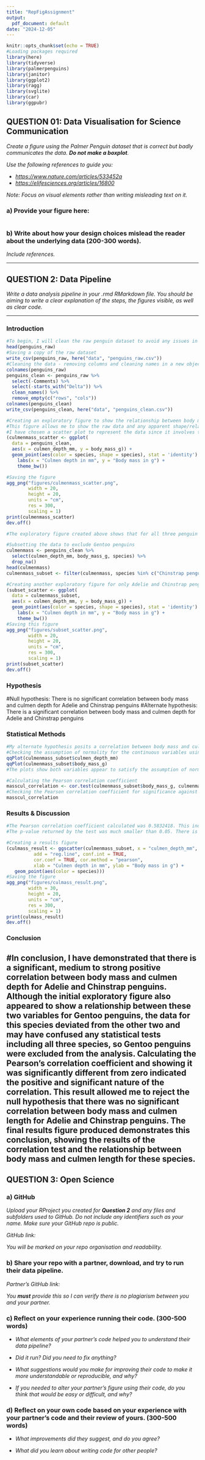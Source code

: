 ```yaml
---
title: "RepFigAssignment"
output:
  pdf_document: default
date: "2024-12-05"
---
```


```r
knitr::opts_chunk$set(echo = TRUE)
#Loading packages required
library(here)
library(tidyverse)
library(palmerpenguins)
library(janitor)
library(ggplot2)
library(ragg)
library(svglite)
library(car)
library(ggpubr) 
```

## QUESTION 01: Data Visualisation for Science Communication

*Create a figure using the Palmer Penguin dataset that is correct but badly communicates the data. **Do not make a boxplot**.*

*Use the following references to guide you:*

-   [*https://www.nature.com/articles/533452a*](https://www.nature.com/articles/533452a){.uri}
-   [*https://elifesciences.org/articles/16800*](https://elifesciences.org/articles/16800){.uri}

*Note: Focus on visual elements rather than writing misleading text on it.*

### a) Provide your figure here:

```r


```

### b) Write about how your design choices mislead the reader about the underlying data (200-300 words).

*Include references.*

------------------------------------------------------------------------

## QUESTION 2: Data Pipeline

*Write a data analysis pipeline in your .rmd RMarkdown file. You should be aiming to write a clear explanation of the steps, the figures visible, as well as clear code.*

------------------------------------------------------------------------

### Introduction

```r
#To begin, I will clean the raw penguin dataset to avoid any issues in the code.
head(penguins_raw)
#Saving a copy of the raw dataset
write_csv(penguins_raw, here("data", "penguins_raw.csv"))
#Cleaning the data - removing columns and cleaning names in a new object to avoid overwriting
colnames(penguins_raw)
penguins_clean <- penguins_raw %>%
  select(-Comments) %>%
  select(-starts_with("Delta")) %>%
  clean_names() %>%
  remove_empty(c("rows", "cols"))
colnames(penguins_clean)
write_csv(penguins_clean, here("data", "penguins_clean.csv"))

#Creating an exploratory figure to show the relationship between body mass and culmen length
#This figure allows me to show the raw data and any apparent shape/relationship, or anomalies
#I have chosen a scatter plot to represent the data since it involves two continuous, numerical variables
(culmenmass_scatter <- ggplot(
  data = penguins_clean, 
  aes(x = culmen_depth_mm, y = body_mass_g)) +
  geom_point(aes(color = species, shape = species), stat = 'identity') +
    labs(x = "Culmen depth in mm", y = "Body mass in g") +
    theme_bw())

#Saving the figure
agg_png("figures/culmenmass_scatter.png", 
        width = 20, 
        height = 20, 
        units = "cm", 
        res = 300, 
        scaling = 1)
print(culmenmass_scatter)
dev.off()

#The exploratory figure created above shows that for all three penguin species observed, body mass appears to increase as culmen depth increases. It also shows that while a fairly similar relationship is seen between these characteristics for Adelie and Chinstrap penguins, Gentoo penguins have a typically higher body mass but shorter culmen depth than them. To avoid confusion, I will focus only on Adelie and Chinstrap penguins.

#Subsetting the data to exclude Gentoo penguins 
culmenmass <- penguins_clean %>%
  select(culmen_depth_mm, body_mass_g, species) %>%
  drop_na()
head(culmenmass)
culmenmass_subset <- filter(culmenmass, species %in% c("Chinstrap penguin (Pygoscelis antarctica)", "Adelie Penguin (Pygoscelis adeliae)"))

#Creating another exploratory figure for only Adelie and Chinstrap penguins
(subset_scatter <- ggplot(
  data = culmenmass_subset, 
  aes(x = culmen_depth_mm, y = body_mass_g)) +
  geom_point(aes(color = species, shape = species), stat = 'identity') +
    labs(x = "Culmen depth in mm", y = "Body mass in g") +
    theme_bw())
#Saving this figure
agg_png("figures/subset_scatter.png", 
        width = 20, 
        height = 20, 
        units = "cm", 
        res = 300, 
        scaling = 1)
print(subset_scatter)
dev.off()
```

### Hypothesis
#Null hypothesis: There is no significant correlation between body mass and culmen depth for Adelie and Chinstrap penguins
#Alternate hypothesis: There is a significant correlation between body mass and culmen depth for Adelie and Chinstrap penguins

### Statistical Methods

```r

#My alternate hypothesis posits a correlation between body mass and culmen depth for Adelie and Chinstrap penguins. Therefore, calculating the Pearson correlation coefficient seems like an appropriate statistical method.
#Checking the assumption of normality for the continuous variables using Q-Q plots
qqPlot(culmenmass_subset$culmen_depth_mm)
qqPlot(culmenmass_subset$body_mass_g)
#The plots show both variables appear to satisfy the assumption of normality, so the Pearson correlation coefficient is appropriate.

#Calculating the Pearson correlation coefficient
masscul_correlation <- cor.test(culmenmass_subset$body_mass_g, culmenmass_subset$culmen_depth_mm, method = 'pearson')
#Checking the Pearson correlation coefficient for significance against the null hypothesis that the coefficient is not significantly different from zero
masscul_correlation

```

### Results & Discussion

```r
#The Pearson correlation coefficient calculated was 0.5832418. This indicates a positive correlation between body mass and culmen depth for Adelie and Chinstrap penguins of medium/high strength.
#The p-value returned by the test was much smaller than 0.05. There is sufficient evidence that the correlation coefficient is not equal to zero. The null hypothesis that there is no significant correlation between body mass and culmen depth can therefore be rejected. We can conclude that there is a significant, positive relationship between body mass and culmen depth for Adelie and Chinstrap penguins.

#Creating a results figure
(culmass_result <- ggscatter(culmenmass_subset, x = "culmen_depth_mm", y = "body_mass_g", 
          add = "reg.line", conf.int = TRUE, 
          cor.coef = TRUE, cor.method = "pearson",
          xlab = "Culmen depth in mm", ylab = "Body mass in g") +
   geom_point(aes(color = species)))
#Saving the figure
agg_png("figures/culmass_result.png", 
        width = 30, 
        height = 20, 
        units = "cm", 
        res = 300, 
        scaling = 1)
print(culmass_result)
dev.off()
```

### Conclusion
#In conclusion, I have demonstrated that there is a significant, medium to strong positive correlation between body mass and culmen depth for Adelie and Chinstrap penguins. Although the initial exploratory figure also appeared to show a relationship between these two variables for Gentoo penguins, the data for this species deviated from the other two and may have confused any statistical tests including all three species, so Gentoo penguins were excluded from the analysis. Calculating the Pearson's correlation coefficient and showing it was significantly different from zero indicated the positive and significant nature of the correlation. This result allowed me to reject the null hypothesis that there was no significant correlation between body mass and culmen length for Adelie and Chinstrap penguins. The final results figure produced demonstrates this conclusion, showing the results of the correlation test and the relationship between body mass and culmen length for these species.
------------------------------------------------------------------------

## QUESTION 3: Open Science

### a) GitHub

*Upload your RProject you created for **Question 2** and any files and subfolders used to GitHub. Do not include any identifiers such as your name. Make sure your GitHub repo is public.*

*GitHub link:*

*You will be marked on your repo organisation and readability.*

### b) Share your repo with a partner, download, and try to run their data pipeline.

*Partner's GitHub link:*

*You **must** provide this so I can verify there is no plagiarism between you and your partner.*

### c) Reflect on your experience running their code. (300-500 words)

-   *What elements of your partner's code helped you to understand their data pipeline?*

-   *Did it run? Did you need to fix anything?*

-   *What suggestions would you make for improving their code to make it more understandable or reproducible, and why?*

-   *If you needed to alter your partner's figure using their code, do you think that would be easy or difficult, and why?*

### d) Reflect on your own code based on your experience with your partner's code and their review of yours. (300-500 words)

-   *What improvements did they suggest, and do you agree?*

-   *What did you learn about writing code for other people?*
